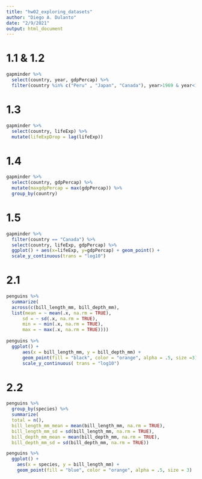 ```yaml
---
title: "hw02_exploring_datasets"
author: "Diego A. Dulanto"
date: "2/9/2021"
output: html_document
---
```


# 1.1 & 1.2

```r
gapminder %>%
  select(country, year, gdpPercap) %>%
  filter(country %in% c("Peru" , "Japan", "Canada"), year>1969 & year<1980)
```


# 1.3

```r
gapminder %>%
  select(country, lifeExp) %>%
  mutate(lifeExpDrop = lag(lifeExp))
```



# 1.4 

```r
gapminder %>%
  select(country, gdpPercap) %>%
  mutate(maxgdpPercap = max(gdpPercap)) %>%
  group_by(country)
```



# 1.5

```r
gapminder %>%
  filter(country == "Canada") %>%
  select(country, lifeExp, gdpPercap) %>%
  ggplot() + aes(x=lifeExp, y=gdpPercap) + geom_point() +
  scale_y_continuous(trans = "log10")
```
  
# 2.1

```r
penguins %>%
  summarize(
  across(c(bill_length_mm, bill_depth_mm),
  list(mean = ~ mean(.x, na.rm = TRUE),
      sd = ~ sd(.x, na.rm = TRUE),
      min = ~ min(.x, na.rm = TRUE),
      max = ~ max(.x, na.rm = TRUE))))
      
penguins %>%       
  ggplot() + 
      aes(x = bill_length_mm, y = bill_depth_mm) + 
      geom_point(fill = "black", color = "orange", alpha = .5, size =3) +
      scale_y_continuous( trans = "log10")

```


# 2.2

```r
penguins %>%
  group_by(species) %>%
  summarize(
  total = n(),
  bill_length_mm_mean = mean(bill_length_mm, na.rm = TRUE),
  bill_length_mm_sd = sd(bill_length_mm, na.rm = TRUE),
  bill_depth_mm_mean = mean(bill_depth_mm, na.rm = TRUE),
  bill_depth_mm_sd = sd(bill_depth_mm, na.rm = TRUE))

penguins %>%
  ggplot() +
    aes(x = species, y = bill_length_mm) +
    geom_point(fill = "blue", color = "orange", alpha = .5, size = 3)
```


  
  